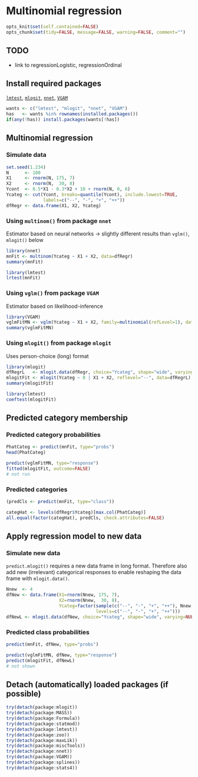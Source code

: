 Multinomial regression
=========================

```r
opts_knit$set(self.contained=FALSE)
opts_chunk$set(tidy=FALSE, message=FALSE, warning=FALSE, comment="")
```

TODO
-------------------------

 - link to regressionLogistic, regressionOrdinal

Install required packages
-------------------------

[`lmtest`](http://cran.r-project.org/package=lmtest), [`mlogit`](http://cran.r-project.org/package=mlogit), [`nnet`](http://cran.r-project.org/package=nnet), [`VGAM`](http://cran.r-project.org/package=VGAM)

```r
wants <- c("lmtest", "mlogit", "nnet", "VGAM")
has   <- wants %in% rownames(installed.packages())
if(any(!has)) install.packages(wants[!has])
```

Multinomial regression
----------------------

### Simulate data
    
```r
set.seed(1.234)
N      <- 100
X1     <- rnorm(N, 175, 7)
X2     <- rnorm(N,  30, 8)
Ycont  <- 0.5*X1 - 0.3*X2 + 10 + rnorm(N, 0, 6)
Ycateg <- cut(Ycont, breaks=quantile(Ycont), include.lowest=TRUE,
              labels=c("--", "-", "+", "++"))
dfRegr <- data.frame(X1, X2, Ycateg)
```

### Using `multinom()` from package `nnet`

Estimator based on neural networks -> slightly different results than `vglm()`, `mlogit()` below

```r
library(nnet)
mnFit <- multinom(Ycateg ~ X1 + X2, data=dfRegr)
summary(mnFit)
```

```r
library(lmtest)
lrtest(mnFit)
```

### Using `vglm()` from package `VGAM`

Estimator based on likelihood-inference

```r
library(VGAM)
vglmFitMN <- vglm(Ycateg ~ X1 + X2, family=multinomial(refLevel=1), data=dfRegr)
summary(vglmFitMN)
```

### Using `mlogit()` from package `mlogit`

Uses person-choice (long) format

```r
library(mlogit)
dfRegrL   <- mlogit.data(dfRegr, choice="Ycateg", shape="wide", varying=NULL)
mlogitFit <- mlogit(Ycateg ~ 0 | X1 + X2, reflevel="--", data=dfRegrL)
summary(mlogitFit)
```

```r
library(lmtest)
coeftest(mlogitFit)
```

Predicted category membership
-------------------------

### Predicted category probabilities

```r
PhatCateg <- predict(mnFit, type="probs")
head(PhatCateg)
```

```r
predict(vglmFitMN, type="response")
fitted(mlogitFit, outcome=FALSE)
# not run
```

### Predicted categories

```r
(predCls <- predict(mnFit, type="class"))
```

```r
categHat <- levels(dfRegr$Ycateg)[max.col(PhatCateg)]
all.equal(factor(categHat), predCls, check.attributes=FALSE)
```

Apply regression model to new data
-------------------------

### Simulate new data

`predict.mlogit()` requires a new data frame in long format. Therefore also add new (irrelevant) categorical responses to enable reshaping the data frame with `mlogit.data()`.

```r
Nnew  <- 4
dfNew <- data.frame(X1=rnorm(Nnew, 175, 7),
                    X2=rnorm(Nnew,  30, 8),
                    Ycateg=factor(sample(c("--", "-", "+", "++"), Nnew, TRUE),
                                  levels=c("--", "-", "+", "++")))
dfNewL <- mlogit.data(dfNew, choice="Ycateg", shape="wide", varying=NULL)
```

### Predicted class probabilities

```r
predict(mnFit, dfNew, type="probs")
```

```r
predict(vglmFitMN, dfNew, type="response")
predict(mlogitFit, dfNewL)
# not shown
```

Detach (automatically) loaded packages (if possible)
-------------------------

```r
try(detach(package:mlogit))
try(detach(package:MASS))
try(detach(package:Formula))
try(detach(package:statmod))
try(detach(package:lmtest))
try(detach(package:zoo))
try(detach(package:maxLik))
try(detach(package:miscTools))
try(detach(package:nnet))
try(detach(package:VGAM))
try(detach(package:splines))
try(detach(package:stats4))
```

